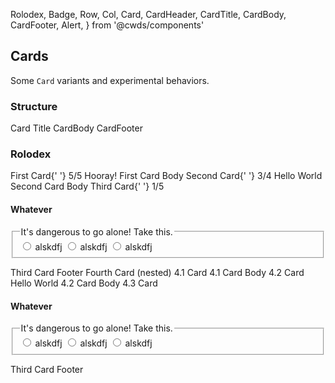   Rolodex,
  Badge,
  Row,
  Col,
  Card,
  CardHeader,
  CardTitle,
  CardBody,
  CardFooter,
  Alert,
} from '@cwds/components'

## Cards

Some `Card` variants and experimental behaviors.

### Structure

<Card>
  <CardHeader>
    <CardTitle>Card Title</CardTitle>
  </CardHeader>
  <CardBody>CardBody</CardBody>
  <CardFooter>CardFooter</CardFooter>
</Card>

### Rolodex

<Rolodex exclusive>
  <Card>
    <CardHeader>
      <CardTitle>
        First Card{' '}
        <Badge pill color="success">
          5/5
        </Badge>
      </CardTitle>
    </CardHeader>
    <CardBody>
      <Alert color="success">Hooray!</Alert>
      First Card Body
    </CardBody>
  </Card>
  <Card>
    <CardHeader>
      <Row>
        <Col>
          <CardTitle>
            Second Card{' '}
            <Badge pill color="warning">
              3/4
            </Badge>
          </CardTitle>
        </Col>
        <Col style={{ textAlign: 'right' }}>Hello World</Col>
      </Row>
    </CardHeader>
    <CardBody>Second Card Body</CardBody>
  </Card>
  <Card>
    <CardHeader>
      <CardTitle>
        Third Card{' '}
        <Badge pill color="warning">
          1/5
        </Badge>
      </CardTitle>
    </CardHeader>
    <CardBody>
      <h4>Whatever</h4>
      <form>
        <fieldset>
          <legend>It's dangerous to go alone! Take this.</legend>
          <label>
            <input type="radio" name="foo" /> alskdfj
          </label>
          <label>
            <input type="radio" name="foo" /> alskdfj
          </label>
          <label>
            <input type="radio" name="foo" /> alskdfj
          </label>
        </fieldset>
      </form>
    </CardBody>
    <CardFooter>Third Card Footer</CardFooter>
  </Card>
  <Card>
    <CardHeader>
      <CardTitle>Fourth Card (nested)</CardTitle>
    </CardHeader>
    <CardBody>
      <Rolodex exclusive>
        <Card>
          <CardHeader>
            <CardTitle>4.1 Card</CardTitle>
          </CardHeader>
          <CardBody>4.1 Card Body</CardBody>
        </Card>
        <Card isOpen={true}>
          <CardHeader>
            <Row>
              <Col>
                <CardTitle>4.2 Card</CardTitle>
              </Col>
              <Col style={{ textAlign: 'right' }}>Hello World</Col>
            </Row>
          </CardHeader>
          <CardBody>4.2 Card Body</CardBody>
        </Card>
        <Card>
          <CardHeader>
            <CardTitle>4.3 Card</CardTitle>
          </CardHeader>
          <CardBody>
            <h4>Whatever</h4>
            <form>
              <fieldset>
                <legend>It's dangerous to go alone! Take this.</legend>
                <label>
                  <input type="radio" name="foo" /> alskdfj
                </label>
                <label>
                  <input type="radio" name="foo" /> alskdfj
                </label>
                <label>
                  <input type="radio" name="foo" /> alskdfj
                </label>
              </fieldset>
            </form>
          </CardBody>
          <CardFooter>Third Card Footer</CardFooter>
        </Card>
      </Rolodex>
    </CardBody>
  </Card>
</Rolodex>

<br />
<br />
<br />
